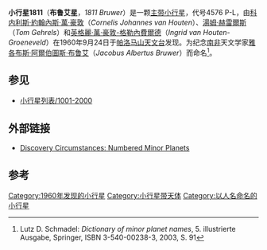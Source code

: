 {{Infobox planet 
| width = 25em 
| bgcolour = #FFFFC0 
| name = Bruwer
| discovery = yes 
| discovery_ref =  
| discoverer = [[科内利斯·約翰內斯·萬·豪敦|科内利斯·約翰內斯·萬·豪敦]]、[[英格麗·萬·豪敦-格勒內費爾德|英格麗·萬·豪敦-格勒內費爾德]]和[[湯姆·赫雷爾斯|湯姆·赫雷爾斯]]
| discovery_site = [[帕洛马山天文台|帕洛马山天文台]]
| discovered = 1960年9月24日
| designations = yes
| mp_name = 1811
| alt_names =  4576 P-L ; 1931 KM<br/>1948 MJ ; 1965 RA<br/>1970 KJ
| named_after = [[雅各布斯·阿爾伯圖斯·布鲁艾|雅各布斯·阿爾伯圖斯·布鲁艾]]
| mp_category = 
| epoch = [[Julian_day|JD]] 2455800.5 (2011-Aug-27.0) 
| eccentricity = 0.1059687
| semimajor  = 3.1419805 AU
| perihelion   = 2.8090289 AU
| inclination = 8.51687°
| asc_node = 167.94596°
| arg_peri = 138.92798°
| mean_anomaly = 94.40792[[角度|°]]
| period = 2034.2468854 [[day|d]] (  5.57 [[Julian_year_(astronomy)|a]])
| aphelion = 3.4749321 [[天文单位|AU]]
| orbit_ref = <ref>[http://ssd.jpl.nasa.gov/sbdb.cgi?sstr=1811  JPL Small-Body Database Browser - 1811 Bruwer]</ref>
| avg_speed = 	
| satellites = 
| physical_characteristics = yes 
| dimensions =
| mass = 		
| density = 	
| surface_grav = 
| escape_velocity = 
| sidereal_day = 
| axial_tilt = 
| pole_ecliptic_lat = 
| pole_ecliptic_lon = 
| albedo = 
| rotation=
| temperatures= 	
| temp_name1 = 
| mean_temp_1 = 
| max_temp_1 = 
| temp_name2 = 
| max_temp_2 = 
| spectral_type = 
| abs_magnitude = 10.7
}}
'''小行星1811'''（'''布鲁艾星'''，''1811 Bruwer''）是一颗[[小行星帶|主带小行星]]，代号4576 P-L，由[[科内利斯·約翰內斯·萬·豪敦|科内利斯·約翰內斯·萬·豪敦]]（''Cornelis Johannes van Houten''）、[[湯姆·赫雷爾斯|湯姆·赫雷爾斯]]（''Tom Gehrels''）和[[英格麗·萬·豪敦-格勒內費爾德|英格麗·萬·豪敦-格勒內費爾德]]（''Ingrid van Houten-Groeneveld''）在1960年9月24日于[[帕洛马山天文台|帕洛马山天文台]]发现。为纪念[[南非|南非]]天文学家[[雅各布斯·阿爾伯圖斯·布鲁艾|雅各布斯·阿爾伯圖斯·布鲁艾]]（''Jacobus Albertus Bruwer''）而命名<ref name="Schmadel2003">Lutz D. Schmadel: ''Dictionary of minor planet names'', 5. illustrierte Ausgabe, Springer, ISBN 3-540-00238-3, 2003, S. 91</ref>。

==参见==
* [[小行星列表/1001-2000|小行星列表/1001-2000]]

== 外部链接 ==
* [http://cfa-www.harvard.edu/iau/lists/NumberedMPs.txt Discovery Circumstances: Numbered Minor Planets] {{Wayback|url=http://cfa-www.harvard.edu/iau/lists/NumberedMPs.txt |date=20080517010638 }}

== 参考 ==
{{Reflist}}

{{Minor Planet Number|[[小行星1810|1810 Epimetheus]]|[[小行星1812|1812 Gilgamesh]]}}

[[Category:1960年发现的小行星|Category:1960年发现的小行星]]
[[Category:小行星带天体|Category:小行星带天体]]
[[Category:以人名命名的小行星|Category:以人名命名的小行星]]

{{Beltasteroid-stub}}